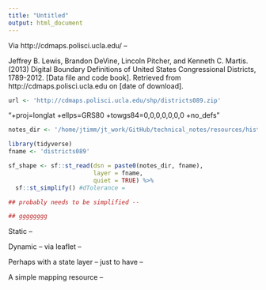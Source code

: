```yaml
---
title: "Untitled"
output: html_document
---
```


Via http://cdmaps.polisci.ucla.edu/ --

Jeffrey B. Lewis, Brandon DeVine, Lincoln Pitcher, and Kenneth C. Martis. (2013) Digital Boundary Definitions of United States Congressional Districts, 1789-2012. [Data file and code book]. Retrieved from http://cdmaps.polisci.ucla.edu on [date of download].

```r
url <- 'http://cdmaps.polisci.ucla.edu/shp/districts089.zip'
```



"+proj=longlat +ellps=GRS80 +towgs84=0,0,0,0,0,0,0 +no_defs"


```r
notes_dir <- '/home/jtimm/jt_work/GitHub/technical_notes/resources/historic-cds/'
```



```r
library(tidyverse)
fname <- 'districts089'

sf_shape <- sf::st_read(dsn = paste0(notes_dir, fname), 
                        layer = fname, 
                        quiet = TRUE) %>%
  sf::st_simplify() #dTolerance = 

## probably needs to be simplified --

## gggggggg
```


Static --



Dynamic -- via leaflet -- 

Perhaps with a state layer -- just to have -- 

A simple mapping resource --


